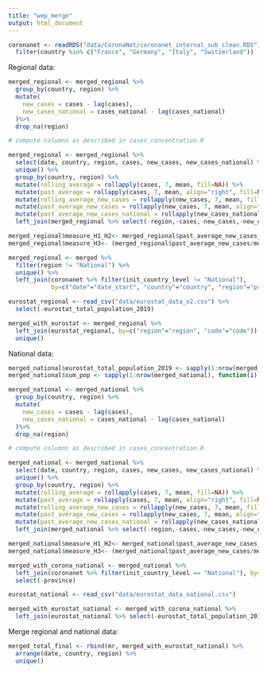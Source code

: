 ```yaml
---
title: "wep_merge"
output: html_document
---
```


```r
coronanet <- readRDS("data/CoronaNet/coronanet_internal_sub_clean.RDS") %>%
  filter(country %in% c("France", "Germany", "Italy", "Switzerland"))
```

Regional data:

```r
merged_regional <- merged_regional %>% 
  group_by(country, region) %>% 
  mutate(
    new_cases = cases - lag(cases),
    new_cases_national = cases_national - lag(cases_national)
  )%>%
  drop_na(region)

# compute columns as described in cases_concentration.R

merged_regional <- merged_regional %>%
  select(date, country, region, cases, new_cases, new_cases_national) %>%
  unique() %>%
  group_by(country, region) %>%
  mutate(rolling_average = rollapply(cases, 7, mean, fill=NA)) %>%
  mutate(past_average = rollapply(cases, 7, mean, align="right", fill=NA)) %>%
  mutate(rolling_average_new_cases = rollapply(new_cases, 7, mean, fill=NA)) %>%
  mutate(past_average_new_cases = rollapply(new_cases, 7, mean, align="right", fill=NA)) %>%
  mutate(past_average_new_cases_national = rollapply(new_cases_national, 7, mean, align="right", fill=NA)) %>%
  left_join(merged_regional %>% select(-region,-cases,-new_cases,-new_cases_national), by=c("date"="date","country"="country"))

merged_regional$measure_H1_H2<- merged_regional$past_average_new_cases_national/merged_regional$sum_pop
merged_regional$measure_H3<- (merged_regional$past_average_new_cases/merged_regional$eurostat_total_population_2019) - (merged_regional$measure_H1_H2)

merged_regional <- merged %>%
  filter(region != "National") %>%
  unique() %>%
  left_join(coronanet %>% filter(init_country_level != "National"),
            by=c("date"="date_start", "country"="country", "region"="province"))

eurostat_regional <- read_csv("data/eurostat_data_v2.csv") %>%
  select(-eurostat_total_population_2019)

merged_with_eurostat <- merged_regional %>%
  left_join(eurostat_regional, by=c("region"="region", "code"="code")) %>%
  unique()
```

National data:

```r
merged_national$eurostat_total_population_2019 <- sapply(1:nrow(merged_national), function(i) {if (merged_national$country[i] == "Germany") {83019213} else if (merged_national$country[i] == "France") {67012883} else if (merged_national$country[i] == "Italy") {59287270} else {8544527}})
merged_national$sum_pop <- sapply(1:nrow(merged_national), function(i) {if (merged_national$country[i] == "Germany") {83019213} else if (merged_national$country[i] == "France") {67012883} else if (merged_national$country[i] == "Italy") {59287270} else {8544527}})

merged_national <- merged_national %>% 
  group_by(country, region) %>% 
  mutate(
    new_cases = cases - lag(cases),
    new_cases_national = cases_national - lag(cases_national)
  )%>%
  drop_na(region)

# compute columns as described in cases_concentration.R

merged_national <- merged_national %>%
  select(date, country, region, cases, new_cases, new_cases_national) %>%
  unique() %>%
  group_by(country, region) %>%
  mutate(rolling_average = rollapply(cases, 7, mean, fill=NA)) %>%
  mutate(past_average = rollapply(cases, 7, mean, align="right", fill=NA)) %>%
  mutate(rolling_average_new_cases = rollapply(new_cases, 7, mean, fill=NA)) %>%
  mutate(past_average_new_cases = rollapply(new_cases, 7, mean, align="right", fill=NA)) %>%
  mutate(past_average_new_cases_national = rollapply(new_cases_national, 7, mean, align="right", fill=NA)) %>%
  left_join(merged_national %>% select(-region,-cases,-new_cases,-new_cases_national), by=c("date"="date","country"="country"))

merged_national$measure_H1_H2<- merged_national$past_average_new_cases_national/merged_national$sum_pop
merged_national$measure_H3<- (merged_national$past_average_new_cases/merged_national$eurostat_total_population_2019) - (merged_national$measure_H1_H2)

merged_with_corona_national <- merged_national %>%
  left_join(coronanet %>% filter(init_country_level == "National"), by=c("date"="date_start", "country"="country")) %>%
  select(-province)

eurostat_national <- read_csv("data/eurostat_data_national.csv")

merged_with_eurostat_national <- merged_with_corona_national %>%
  left_join(eurostat_national %>% select(-eurostat_total_population_2019, -code, -"Electricity, gas, steam and air conditioning supply_Share of employment in manufacturing total - percentage", -"Mining and quarrying_Share of employment in manufacturing total - percentage", -"Water supply; sewerage, waste management and remediation activities_Share of employment in manufacturing total - percentage"), by=c("country"="region"))
```

Merge regional and national data:

```r
merged_total_final <- rbind(mr, merged_with_eurostat_national) %>%
  arrange(date, country, region) %>%
  unique()
```


